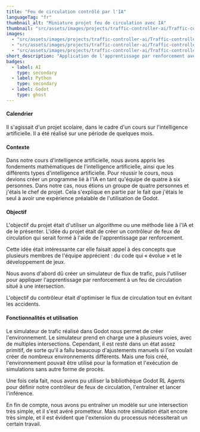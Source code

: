 ```yaml
---
title: "Feu de circulation contrôlé par l'IA"
languageTag: "fr"
thumbnail_alt: "Miniature projet feu de circulation avec IA"
thumbnail: "src/assets/images/projects/traffic-controller-ai/Traffic-controller-AI-single.png"
images:
  - "src/assets/images/projects/traffic-controller-ai/Traffic-controller-AI-single.png"
  - "src/assets/images/projects/traffic-controller-ai/Traffic-controller-AI-multiple.png"
  - "src/assets/images/projects/traffic-controller-ai/Traffic-controller-AI-training-stats.png"
short_description: "Application de l'apprentissage par renforcement avec Python, StableBaselines3 et Godot sur un contrôleur de feux de circulation adapté, afin d'optimiser le trafic des voitures aux carrefours."
badges:
  - label: AI
    type: secondary
  - label: Python
    type: secondary
  - label: Godot
    type: ghost
---
```

#### Calendrier
Il s'agissait d'un projet scolaire, dans le cadre d'un cours sur l'intelligence artificielle. Il a été réalisé sur une période de quelques mois.

#### Contexte
Dans notre cours d'intelligence artificielle, nous avons appris les fondements mathématiques de l'intelligence artificielle, ainsi que les différents types d'intelligence artificielle. Pour réussir le cours, nous devions créer un programme lié à l'IA en tant qu'équipe de quatre à six personnes.
Dans notre cas, nous étions un groupe de quatre personnes et j'étais le chef de projet. Cela s'explique en partie par le fait que j'étais le seul à avoir une expérience préalable de l'utilisation de Godot.

#### Objectif
L'objectif du projet était d'utiliser un algorithme ou une méthode liée à l'IA et de le présenter. L'idée du projet était de créer un contrôleur de feux de circulation qui serait formé à l'aide de l'apprentissage par renforcement.

Cette idée était intéressante car elle faisait appel à des concepts que plusieurs membres de l'équipe apprécient : du code qui « évolue » et le développement de jeux.

Nous avons d'abord dû créer un simulateur de flux de trafic, puis l'utiliser pour appliquer l'apprentissage par renforcement à un feu de circulation situé à une intersection.

L'objectif du contrôleur était d'optimiser le flux de circulation tout en évitant les accidents.

#### Fonctionnalités et utilisation
Le simulateur de trafic réalisé dans Godot nous permet de créer l'environnement. Le simulateur prend en charge une à plusieurs voies, avec de multiples intersections. Cependant, il est resté dans un état assez primitif, de sorte qu'il a fallu beaucoup d'ajustements manuels si l'on voulait créer de nombreux environnements différents. Mais une fois créé, l'environnement pouvait être utilisé pour la formation et l'exécution de simulations sans autre forme de procès.

Une fois cela fait, nous avons pu utiliser la bibliothèque Godot RL Agents pour définir notre contrôleur de feux de circulation, l'entraîner et lancer l'inférence.

En fin de compte, nous avons pu entraîner un modèle sur une intersection très simple, et il s'est avéré prometteur. Mais notre simulation était encore très simple, et il est évident que l'extension du processus nécessiterait un certain travail.